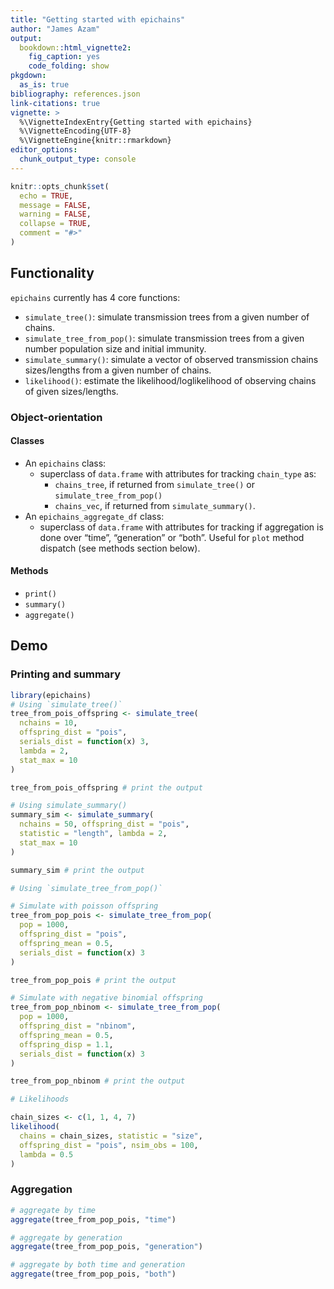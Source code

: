 ```yaml
---
title: "Getting started with epichains"
author: "James Azam"
output:
  bookdown::html_vignette2:
    fig_caption: yes
    code_folding: show
pkgdown:
  as_is: true
bibliography: references.json
link-citations: true
vignette: >
  %\VignetteIndexEntry{Getting started with epichains}
  %\VignetteEncoding{UTF-8}
  %\VignetteEngine{knitr::rmarkdown}
editor_options: 
  chunk_output_type: console
---
```


```r
knitr::opts_chunk$set(
  echo = TRUE,
  message = FALSE,
  warning = FALSE,
  collapse = TRUE,
  comment = "#>"
)
```

## Functionality

`epichains` currently has 4 core functions:

* `simulate_tree()`: simulate transmission trees from a given number of chains.
* `simulate_tree_from_pop()`: simulate transmission trees from a given number 
  population size and initial immunity.
* `simulate_summary()`: simulate a vector of observed transmission chains 
  sizes/lengths from a given number of chains.
* `likelihood()`: estimate the likelihood/loglikelihood of observing
  chains of given sizes/lengths.

### Object-orientation

#### Classes

* An `epichains` class:
  * superclass of `data.frame` with attributes for tracking `chain_type` as: 
    * `chains_tree`, if returned from `simulate_tree()` or 
    `simulate_tree_from_pop()`
    * `chains_vec`, if returned from `simulate_summary()`.
* An `epichains_aggregate_df` class:
  * superclass of `data.frame` with attributes for tracking if aggregation is 
  done over "time", "generation" or "both". Useful for `plot` method dispatch 
  (see methods section below).

#### Methods

* `print()`
* `summary()`
* `aggregate()`

## Demo

### Printing and summary
```r
library(epichains)
# Using `simulate_tree()`
tree_from_pois_offspring <- simulate_tree(
  nchains = 10,
  offspring_dist = "pois",
  serials_dist = function(x) 3,
  lambda = 2,
  stat_max = 10
)

tree_from_pois_offspring # print the output

# Using simulate_summary()
summary_sim <- simulate_summary(
  nchains = 50, offspring_dist = "pois",
  statistic = "length", lambda = 2,
  stat_max = 10
)

summary_sim # print the output

# Using `simulate_tree_from_pop()`

# Simulate with poisson offspring
tree_from_pop_pois <- simulate_tree_from_pop(
  pop = 1000,
  offspring_dist = "pois",
  offspring_mean = 0.5,
  serials_dist = function(x) 3
)

tree_from_pop_pois # print the output

# Simulate with negative binomial offspring
tree_from_pop_nbinom <- simulate_tree_from_pop(
  pop = 1000,
  offspring_dist = "nbinom",
  offspring_mean = 0.5,
  offspring_disp = 1.1,
  serials_dist = function(x) 3
)

tree_from_pop_nbinom # print the output

# Likelihoods

chain_sizes <- c(1, 1, 4, 7)
likelihood(
  chains = chain_sizes, statistic = "size",
  offspring_dist = "pois", nsim_obs = 100,
  lambda = 0.5
)
```

### Aggregation
```r
# aggregate by time
aggregate(tree_from_pop_pois, "time")

# aggregate by generation
aggregate(tree_from_pop_pois, "generation")

# aggregate by both time and generation
aggregate(tree_from_pop_pois, "both")
```
